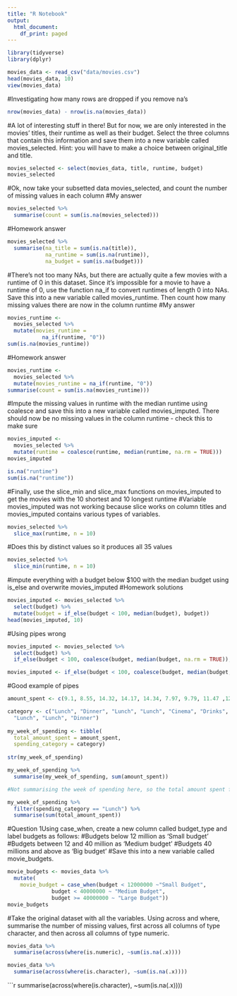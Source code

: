 ```yaml
---
title: "R Notebook"
output:
  html_document:
    df_print: paged
---
```


```r
library(tidyverse)
library(dplyr) 
```

```r
movies_data <- read_csv("data/movies.csv")
head(movies_data, 10) 
view(movies_data) 
```
#Investigating how many rows are dropped if you remove na's 
```r
nrow(movies_data) - nrow(is.na(movies_data))
```

#A lot of interesting stuff in there! But for now, we are only interested in the movies’ titles, their runtime as well as their budget. Select the three columns that contain this information and save them into a new variable called movies_selected. Hint: you will have to make a choice between original_title and title.
```r
movies_selected <- select(movies_data, title, runtime, budget) 
movies_selected 
```

#Ok, now take your subsetted data movies_selected, and count the number of missing values in each column 
#My answer 
```r
movies_selected %>% 
  summarise(count = sum(is.na(movies_selected)))
```

#Homework answer 
```r
movies_selected %>% 
  summarise(na_title = sum(is.na(title)),
            na_runtime = sum(is.na(runtime)),
            na_budget = sum(is.na(budget))) 
```

#There’s not too many NAs, but there are actually quite a few movies with a runtime of 0 in this dataset. Since it’s impossible for a movie to have a runtime of 0, use the function na_if to convert runtimes of length 0 into NAs. Save this into a new variable called movies_runtime. Then count how many missing values there are now in the column runtime 
#My answer 
```r
movies_runtime <- 
  movies_selected %>%
  mutate(movies_runtime = 
           na_if(runtime, "0")) 
sum(is.na(movies_runtime))
```

#Homework answer 
```r
movies_runtime <- 
  movies_selected %>% 
  mutate(movies_runtime = na_if(runtime, "0"))
summarise(count = sum(is.na(movies_runtime)))
```

#Impute the missing values in runtime with the median runtime using coalesce and save this into a new variable called movies_imputed. There should now be no missing values in the column runtime - check this to make sure 
```r
movies_imputed <- 
  movies_selected %>% 
  mutate(runtime = coalesce(runtime, median(runtime, na.rm = TRUE))) 
movies_imputed 

is.na("runtime")
sum(is.na("runtime"))
```

#Finally, use the slice_min and slice_max functions on movies_imputed to get the movies with the 10 shortest and 10 longest runtime 
#Variable movies_imputed was not working because slice works on column titles and movies_imputed contains various types of variables. 
```r
movies_selected %>%
  slice_max(runtime, n = 10)
```
#Does this by distinct values so it produces all 35 values 
```r
movies_selected %>%
  slice_min(runtime, n = 10) 
```


#impute everything with a budget below $100 with the median budget using is_else and overwrite movies_imputed 
#Homework solutions 
```r
movies_imputed <- movies_selected %>%
  select(budget) %>% 
  mutate(budget = if_else(budget < 100, median(budget), budget)) 
head(movies_imputed, 10) 
```

#Using pipes wrong 
```r
movies_imputed <- movies_selected %>%
  select(budget) %>%
  if_else(budget < 100, coalesce(budget, median(budget, na.rm = TRUE)), budget) 
```

```r
movies_imputed <- if_else(budget < 100, coalesce(budget, median(budget, na.rm = TRUE)), budget)
```

#Good example of pipes 
```r
amount_spent <- c(9.1, 8.55, 14.32, 14.17, 14.34, 7.97, 9.79, 11.47 ,12.44)

category <- c("Lunch", "Dinner", "Lunch", "Lunch", "Cinema", "Drinks",
  "Lunch", "Lunch", "Dinner")
  
my_week_of_spending <- tibble(
  total_amount_spent = amount_spent, 
  spending_category = category)
  
str(my_week_of_spending)

my_week_of_spending %>%
  summarise(my_week_of_spending, sum(amount_spent)) 

#Not summarising the week of spending here, so the total amount spent for each "Lunch" category is not shown. This pipe only shows the total sum for "Lunch" because we did not ask for a summary of week of spending. 

my_week_of_spending %>%
  filter(spending_category == "Lunch") %>%
  summarise(sum(total_amount_spent)) 
```

#Question 1Using case_when, create a new column called budget_type and label budgets as follows: #Budgets below 12 million as ‘Small budget’
#Budgets between 12 and 40 million as ‘Medium budget’
#Budgets 40 millions and above as ‘Big budget’
#Save this into a new variable called movie_budgets. 
```r
movie_budgets <- movies_data %>%
  mutate(
    movie_budget = case_when(budget < 12000000 ~"Small Budget", 
              budget < 40000000 ~ "Medium Budget", 
              budget >= 40000000 ~ "Large Budget")) 
movie_budgets 
```

#Take the original dataset with all the variables. Using across and where, summarise the number of missing values, first across all columns of type character, and then across all columns of type numeric.

```r
movies_data %>%
  summarise(across(where(is.numeric), ~sum(is.na(.x))))
```

```r
movies_data %>% 
  summarise(across(where(is.character), ~sum(is.na(.x))))
```

```r
summarise(across(where(is.character), ~sum(is.na(.x))))